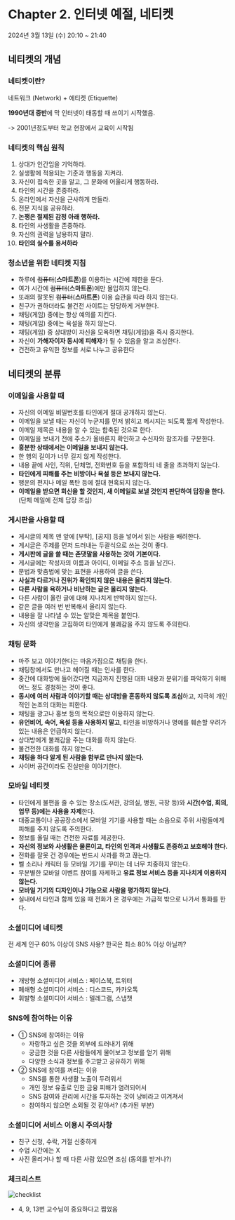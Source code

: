
# Chapter 2. 인터넷 예절, 네티켓

<Callout>2024년 3월 13일 (수) 20:10 ~ 21:40</Callout>

## 네티켓의 개념

### 네티켓이란?

네트워크 (Network) + 에티켓 (Etiquette)

**1990년대 중반**에 막 인터넷이 태동할 때 쓰이기 시작했음.

-> 2001년정도부터 학교 현장에서 교육이 시작됨

### 네티켓의 핵심 원칙

1. 상대가 인간임을 기억하라.
2. 실생활에 적용되는 기준과 행동을 지켜라.
3. 자신이 접속한 곳을 알고, 그 문화에 어울리게 행동하라.
4. 타인의 시간을 존중하라.
5. 온라인에서 자신을 근사하게 만들라.
6. 전문 지식을 공유하라.
7. **논쟁은 절제된 감정 아래 행하라.**
8. 타인의 사생활을 존중하라.
9. 자신의 권력을 남용하지 말라.
10. **타인의 실수를 용서하라**

### 청소년을 위한 네티켓 지침

- 하루에 ~~컴퓨터~~(**스마트폰**)를 이용하는 시간에 제한을 둔다.
- 여가 시간에 ~~컴퓨터~~(**스마트폰**)에만 몰입하지 않는다.
- 또래의 잘못된 ~~컴퓨터~~(**스마트폰**) 이용 습관을 따라 하지 않는다.
- 친구가 권하더라도 불건전 사이트는 당당하게 거부한다.
- 채팅(게임) 중에는 항상 예의를 지킨다.
- 채팅(게임) 중에는 욕설을 하지 않는다.
- 채팅(게임) 중 상대방이 자신을 모욕하면 채팅(게임)을 즉시 중지한다.
- 자신이 **가해자이자 동시에 피해자**가 될 수 있음을 알고 조심한다.
- 건전하고 유익한 정보를 서로 나누고 공유한다

## 네티켓의 분류

### 이메일을 사용할 때

- 자신의 이메일 비밀번호를 타인에게 절대 공개하지 않는다.
- 이메일을 보낼 때는 자신이 누군지를 먼저 밝히고 메시지는 되도록 짧게 작성한다.
- 이메일 제목은 내용을 알 수 있는 함축된 것으로 한다.
- 이메일을 보내기 전에 주소가 올바른지 확인하고 수신자와 참조자를 구분한다.
- **흥분한 상태에서는 이메일을 보내지 않는다.**
- 한 행의 길이가 너무 길지 않게 작성한다.
- 내용 끝에 사인, 직위, 단체명, 전화번호 등을 포함하되 네 줄을 초과하지 않는다.
- **타인에게 피해를 주는 비방이나 욕설 등은 보내지 않는다.**
- 행운의 편지나 메일 폭탄 등에 절대 현혹되지 않는다.
- **이메일을 받으면 회신을 할 것인지, 새 이메일로 보낼 것인지 판단하여 답장을 한다.** (단체 메일에 전체 답장 조심)

### 게시판을 사용할 때

- 게시글의 제목 맨 앞에 [부탁], [공지] 등을 넣어서 읽는 사람을 배려한다.
- 게시글은 주제를 먼저 드러내는 두괄식으로 쓰는 것이 좋다.
- **게시판에 글을 쓸 때는 존댓말을 사용하는 것이 기본이다.**
- 게시글에는 작성자의 이름과 아이디, 이메일 주소 등을 남긴다.
- 문법과 맞춤법에 맞는 표현을 사용하여 글을 쓴다.
- **사실과 다르거나 진위가 확인되지 않은 내용은 올리지 않는다.**
- **다른 사람을 욕하거나 비난하는 글은 올리지 않는다.**
- 다른 사람이 올린 글에 대해 지나치게 반박하지 않는다.
- 같은 글을 여러 번 반복해서 올리지 않는다.
- 내용을 잘 나타낼 수 있는 알맞은 제목을 붙인다.
- 자신의 생각만을 고집하여 타인에게 불쾌감을 주지 않도록 주의한다.

### 채팅 문화

- 마주 보고 이야기한다는 마음가짐으로 채팅을 한다.
- 채팅창에서도 만나고 헤어질 때는 인사를 한다.
- 중간에 대화방에 들어갔다면 지금까지 진행된 대화 내용과 분위기를 파악하기 위해 어느 정도 경청하는 것이 좋다.
- **동시에 여러 사람과 이야기할 때는 상대방을 혼동하지 않도록 조심**하고, 지극히 개인적인 논조의 대화는 피한다.
- 채팅을 광고나 홍보 등의 목적으로만 이용하지 않는다.
- **유언비어, 속어, 욕설 등을 사용하지 말고**, 타인을 비방하거나 명예를 훼손할 우려가 있는 내용은 언급하지 않는다.
- 상대방에게 불쾌감을 주는 대화를 하지 않는다.
- 불건전한 대화를 하지 않는다.
- **채팅을 하다 알게 된 사람을 함부로 만나지 않는다.**
- 사이버 공간이라도 진실만을 이야기한다.

### 모바일 네티켓

- 타인에게 불편을 줄 수 있는 장소(도서관, 강의실, 병원, 극장 등)와 **시간(수업, 회의, 업무 등)에는 사용을 자제**한다.
- 대중교통이나 공공장소에서 모바일 기기를 사용할 때는 소음으로 주위 사람들에게 피해를 주지 않도록 주의한다.
- 정보를 올릴 때는 건전한 자료를 제공한다.
- **자신의 정보와 사생활은 물론이고, 타인의 인격과 사생활도 존중하고 보호해야 한다.**
- 전화를 잘못 건 경우에는 반드시 사과를 하고 끊는다.
- 벨 소리나 캐릭터 등 모바일 기기를 꾸미는 데 너무 치중하지 않는다.
- 무분별한 모바일 이벤트 참여를 자제하고 **유료 정보 서비스 등을 지나치게 이용하지 않는다.**
- **모바일 기기의 디자인이나 기능으로 사람을 평가하지 않는다.**
- 실내에서 타인과 함께 있을 때 전화가 온 경우에는 가급적 밖으로 나가서 통화를 한다.

### 소셜미디어 네티켓

전 세계 인구 60% 이상이 SNS 사용? 한국은 최소 80% 이상 아닐까?

### 소셜미디어 종류

- 개방형 소셜미디어 서비스 : 페이스북, 트위터
- 폐쇄형 소셜미디어 서비스 : 디스코드, 카카오톡
- 휘발형 소셜미디어 서비스 : 텔레그램, 스냅챗

### SNS에 참여하는 이유

- ① SNS에 참여하는 이유
  - 자랑하고 싶은 것을 외부에 드러내기 위해
  - 궁금한 것을 다른 사람들에게 물어보고 정보를 얻기 위해
  - 다양한 소식과 정보를 주고받고 공유하기 위해
- ② SNS에 참여를 꺼리는 이유
  - SNS를 통한 사생활 노출이 두려워서
  - 개인 정보 유출로 인한 금융 피해가 염려되어서
  - SNS 참여와 관리에 시간을 투자하는 것이 낭비라고 여겨져서
  - 참여하지 않으면 소외될 것 같아서? (추가된 부분)

### 소셜미디어 서비스 이용시 주의사항

- 친구 신청, 수락, 거절 신중하게
- 수업 시간에는 X
- 사진 올리거나 할 때 다른 사람 있으면 조심 (동의를 받거나?)

### 체크리스트

![checklist](./checklist.png)

- 4, 9, 13번 교수님이 중요하다고 찝었음
